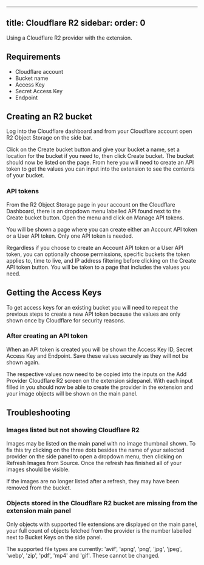 
---
title: Cloudflare R2
sidebar:
  order: 0
---
Using a Cloudflare R2 provider with the extension.

## Requirements

- Cloudflare account
- Bucket name
- Access Key
- Secret Access Key
- Endpoint

## Creating an R2 bucket

Log into the Cloudflare dashboard and from your Cloudflare account open R2 Object Storage on the side bar.

Click on the Create bucket button and give your bucket a name, set a location for the bucket if you need to, then click Create bucket. The bucket should now be listed on the page. From here you will need to create an API token to get the values you can input into the extension to see the contents of your bucket.

### API tokens

From the R2 Object Storage page in your account on the Cloudflare Dashboard, there is an dropdown menu labelled API found next to the Create bucket button. Open the menu and click on Manage API tokens.

You will be shown a page where you can create either an Account API token or a User API token. Only one API token is needed.

Regardless if you choose to create an Account API token or a User API token, you can optionally choose permissions, specific buckets the token applies to, time to live, and IP address filtering before clicking on the Create API token button. You will be taken to a page that includes the values you need.

## Getting the Access Keys

To get access keys for an existing bucket you will need to repeat the previous steps to create a new API token because the values are only shown once by Cloudflare for security reasons.

### After creating an API token

When an API token is created you will be shown the Access Key ID, Secret Access Key  and Endpoint. Save these values securely as they will not be shown again.

The respective values now need to be copied into the inputs on the Add Provider Cloudflare R2 screen on the extension sidepanel. With each input filled in you should now be able to create the provider in the extension and your image objects will be shown on the main panel.

## Troubleshooting

### Images listed but not showing Cloudflare R2

Images may be listed on the main panel with no image thumbnail shown. To fix this try clicking on the three dots besides the name of your selected provider on the side panel to open a dropdown menu, then clicking on Refresh Images from Source. Once the refresh has finished all of your images should be visible.

If the images are no longer listed after a refresh, they may have been removed from the bucket.

### Objects stored in the Cloudflare R2 bucket are missing from the extension main panel

Only objects with supported file extensions are displayed on the main panel, your full count of objects fetched from the provider is the number labelled next to Bucket Keys on the side panel.

The supported file types are currently: 'avif', 'apng', 'png', 'jpg', 'jpeg', 'webp', 'zip', 'pdf', 'mp4' and 'gif'. These cannot be changed.
